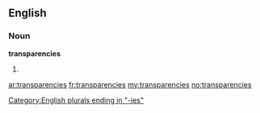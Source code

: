 ==English==

===Noun===
'''transparencies'''

# {{plural of|[[transparency]]}}

[[Category:English plurals ending in "-ies"]]

[[ar:transparencies]]
[[fr:transparencies]]
[[my:transparencies]]
[[no:transparencies]]